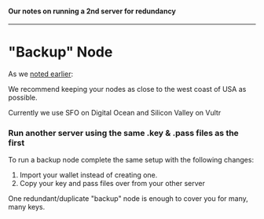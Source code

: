 #### Our notes on running a 2nd server for redundancy
---

# "Backup" Node

As we [noted earlier](../../validator-guide-notes/software-setup/cloud-setup.md#server-requirements):

<div className="p-4 border border-gray-200 dark:border-gray-900 rounded mt-6">
<Callout emoji="⚠️">
We recommend keeping your nodes as close to the west coast of USA as possible.  
  
Currently we use SFO on Digital Ocean and Silicon Valley on Vultr
</Callout>
</div>


### Run another server using the same .key & .pass files as the first

To run a backup node complete the same setup with the following changes:

1. Import your wallet instead of creating one.
2. Copy your key and pass files over from your other server

One redundant/duplicate "backup" node is enough to cover you for many, many keys.

